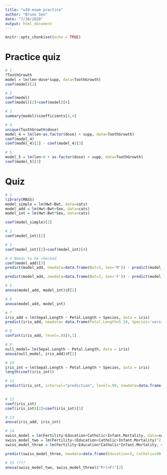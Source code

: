 ```yaml
---
title: "w10-exam practice"
author: "Bruno Seo"
date: "7/30/2020"
output: html_document
---
```


```r
knitr::opts_chunk$set(echo = TRUE)
```

# Practice quiz


```r
# 1
?ToothGrowth
model = lm(len~dose*supp, data=ToothGrowth)
coef(model)[2]
```


```r
# 2
coef(model)
coef(model)[2]+coef(model)[4]
```


```r
# 3
summary(model)$coefficients[4,4]
```

```r
# 4
unique(ToothGrowth$dose)
model_4 = lm(len~as.factor(dose) + supp, data=ToothGrowth)
coef(model_4)
coef(model_4)[2] - coef(model_4)[3]
```

```r
# 5
model_5 = lm(len~0 + as.factor(dose) + supp, data=ToothGrowth)
coef(model_5)[3]
```


# Quiz

```r
# 1
library(MASS)
model_simple = lm(Hwt~Bwt, data=cats)
model_add = lm(Hwt~Bwt+Sex, data=cats)
model_int = lm(Hwt~Bwt*Sex, data=cats)

coef(model_simple)[2]
```


```r
# 2
coef(model_int)[2]
```


```r
# 3
coef(model_int)[2]+coef(model_int)[4]
```

```r
# 4 Needs to be checked
coef(model_add)[3]
predict(model_add, newdata=data.frame(Bwt=2, Sex='M')) - predict(model_add, newdata=data.frame(Bwt=1, Sex='M')) 

predict(model_add, newdata=data.frame(Bwt=2, Sex='F')) - predict(model_add, newdata=data.frame(Bwt=1, Sex='F')) 
```

```r
# 5
anova(model_add, model_int)$F[2]
```

```r
# 6
anova(model_add, model_int)
```

```r
# 7
iris_add = lm(Sepal.Length ~ Petal.Length + Species, data = iris)
predict(iris_add, newdata= data.frame(Petal.Length=5.10, Species='versicolor'))
```

```r
# 8
confint(iris_add, level=.9)[4,1]
```

```r
# 9
null_model= lm(Sepal.Length ~ Petal.Length, data = iris)
anova(null_model, iris_add)$F[2]
```

```r
# 10
iris_int = lm(Sepal.Length ~ Petal.Length * Species, data = iris)
length(coef(iris_int))
```

```r
# 11
predict(iris_int, interval="prediction", level=.99, newdata=data.frame(Petal.Length=5.10, Species="versicolor"))[3]
       
```

```r
# 12
coef(iris_int)
coef(iris_int)[2]+coef(iris_int)[5]

```

```r
# 13
anova(iris_add, iris_int)
```

```r
# 14
swiss_model = lm(Fertility~Education+Catholic+Infant.Mortality, data=swiss)
swiss_model_two = lm(Fertility~(Education+Catholic+Infant.Mortality)^2, data=swiss)
swiss_model_three = lm(Fertility~Education*Catholic*Infant.Mortality, data=swiss)

predict(swiss_model_three, newdata=data.frame(Education=3, Catholic=90, Infant.Mortality=20)) - predict(swiss_model_three, newdata=data.frame(Education=2, Catholic=90, Infant.Mortality=20))
```


```r
# 15 ????
anova(swiss_model_two, swiss_model_three)$"Pr(>F)"[2]
```





